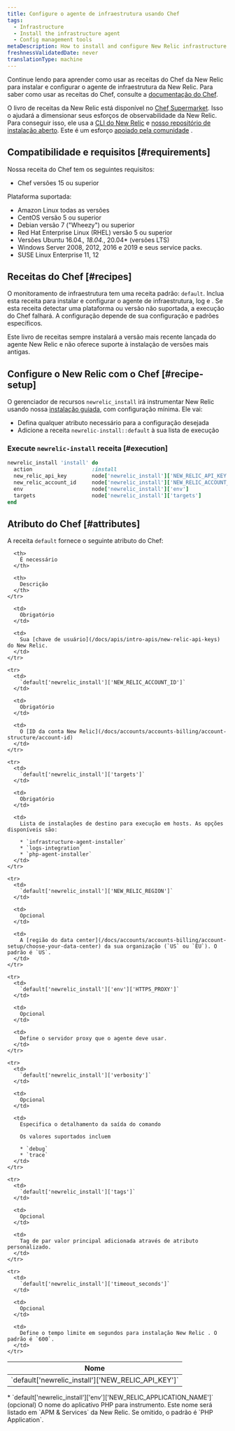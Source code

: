 ```yaml
---
title: Configure o agente de infraestrutura usando Chef
tags:
  - Infrastructure
  - Install the infrastructure agent
  - Config management tools
metaDescription: How to install and configure New Relic infrastructure monitoring using Chef.
freshnessValidatedDate: never
translationType: machine
---
```


Continue lendo para aprender como usar as receitas do Chef da New Relic para instalar e configurar o agente de infraestrutura da New Relic. Para saber como usar as receitas do Chef, consulte a [documentação do Chef](https://www.chef.io/solutions/infrastructure-automation/).

O livro de receitas da New Relic está disponível no [Chef Supermarket](https://supermarket.chef.io/cookbooks/newrelic-install). Isso o ajudará a dimensionar seus esforços de observabilidade da New Relic. Para conseguir isso, ele usa a [CLI do New Relic](https://github.com/newrelic/newrelic-cli) e [nosso repositório de instalação aberto](https://github.com/newrelic/open-install-library). Este é um esforço [apoiado pela comunidade](https://github.com/newrelic/chef-install) .

## Compatibilidade e requisitos [#requirements]

Nossa receita do Chef tem os seguintes requisitos:

* Chef versões 15 ou superior

Plataforma suportada:

* Amazon Linux todas as versões
* CentOS versão 5 ou superior
* Debian versão 7 ("Wheezy") ou superior
* Red Hat Enterprise Linux (RHEL) versão 5 ou superior
* Versões Ubuntu 16.04._, 18.04._, 20.04\* (versões LTS)
* Windows Server 2008, 2012, 2016 e 2019 e seus service packs.
* SUSE Linux Enterprise 11, 12

## Receitas do Chef [#recipes]

O monitoramento de infraestrutura tem uma receita padrão: `default`. Inclua esta receita para instalar e configurar o agente de infraestrutura, log e <InlinePopover type="apm"/>. Se esta receita detectar uma plataforma ou versão não suportada, a execução do Chef falhará. A configuração depende de sua configuração e padrões específicos.

<Callout variant="important">
  Este livro de receitas sempre instalará a versão mais recente lançada do agente New Relic e não oferece suporte à instalação de versões mais antigas.
</Callout>

## Configure o New Relic com o Chef [#recipe-setup]

O gerenciador de recursos `newrelic_install` irá instrumentar New Relic usando nossa [instalação guiada](https://one.newrelic.com/marketplace/install-data-source?state=54fb0241-f38f-ac22-f941-6566d771b6f4), com configuração mínima. Ele vai:

* Defina qualquer atributo necessário para a configuração desejada
* Adicione a receita `newrelic-install::default` à sua lista de execução

### Execute `newrelic-install` receita [#execution]

```ruby
newrelic_install 'install' do
  action                   :install
  new_relic_api_key        node['newrelic_install']['NEW_RELIC_API_KEY']
  new_relic_account_id     node['newrelic_install']['NEW_RELIC_ACCOUNT_ID']
  env                      node['newrelic_install']['env']
  targets                  node['newrelic_install']['targets']
end
```

## Atributo do Chef [#attributes]

A receita `default` fornece o seguinte atributo do Chef:

<table>
  <thead>
    <tr>
      <th style={{ width: "300px" }}>
        Nome
      </th>

      <th>
        É necessário
      </th>

      <th>
        Descrição
      </th>
    </tr>
  </thead>

  <tbody>
    <tr>
      <td>
        `default['newrelic_install']['NEW_RELIC_API_KEY']`
      </td>

      <td>
        Obrigatório
      </td>

      <td>
        Sua [chave de usuário](/docs/apis/intro-apis/new-relic-api-keys) do New Relic.
      </td>
    </tr>

    <tr>
      <td>
        `default['newrelic_install']['NEW_RELIC_ACCOUNT_ID']`
      </td>

      <td>
        Obrigatório
      </td>

      <td>
        O [ID da conta New Relic](/docs/accounts/accounts-billing/account-structure/account-id)
      </td>
    </tr>

    <tr>
      <td>
        `default['newrelic_install']['targets']`
      </td>

      <td>
        Obrigatório
      </td>

      <td>
        Lista de instalações de destino para execução em hosts. As opções disponíveis são:

        * `infrastructure-agent-installer`
        * `logs-integration`
        * `php-agent-installer`
      </td>
    </tr>

    <tr>
      <td>
        `default['newrelic_install']['NEW_RELIC_REGION']`
      </td>

      <td>
        Opcional
      </td>

      <td>
        A [região do data center](/docs/accounts/accounts-billing/account-setup/choose-your-data-center) da sua organização (`US` ou `EU`). O padrão é `US`.
      </td>
    </tr>

    <tr>
      <td>
        `default['newrelic_install']['env']['HTTPS_PROXY']`
      </td>

      <td>
        Opcional
      </td>

      <td>
        Define o servidor proxy que o agente deve usar.
      </td>
    </tr>

    <tr>
      <td>
        `default['newrelic_install']['verbosity']`
      </td>

      <td>
        Opcional
      </td>

      <td>
        Especifica o detalhamento da saída do comando

        Os valores suportados incluem

        * `debug`
        * `trace`
      </td>
    </tr>

    <tr>
      <td>
        `default['newrelic_install']['tags']`
      </td>

      <td>
        Opcional
      </td>

      <td>
        Tag de par valor principal adicionada através de atributo personalizado.
      </td>
    </tr>

    <tr>
      <td>
        `default['newrelic_install']['timeout_seconds']`
      </td>

      <td>
        Opcional
      </td>

      <td>
        Define o tempo limite em segundos para instalação New Relic . O padrão é `600`.
      </td>
    </tr>
  </tbody>
</table>

<CollapserGroup>
  <Collapser
    id="environment-vars"
    title="Agente PHP"
  >
    * `default['newrelic_install']['env']['NEW_RELIC_APPLICATION_NAME']` (opcional) O nome do aplicativo PHP para instrumento. Este nome será listado em `APM & Services` da New Relic. Se omitido, o padrão é `PHP Application`.
  </Collapser>
</CollapserGroup>
